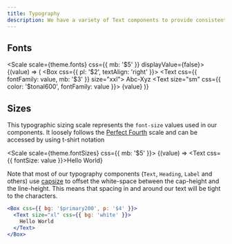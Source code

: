 ```yaml
---
title: Typography
description: We have a variety of Text components to provide consistent typography throughout the application. You can read more about those specific font styles in the Text component documentation.
---
```


## Fonts

<Scale scale={theme.fonts} css={{ mb: '$5' }} displayValue={false}>
  {(value) => (
    <Box css={{ pl: '$2', textAlign: 'right' }}>
      <Text css={{ fontFamily: value, mb: '$3' }} size="xxl">
        Abc-Xyz
      </Text>
      <Text size="sm" css={{ color: '$tonal600', fontFamily: value }}>
        {value}
      </Text>
    </Box>
  )}
</Scale>

## Sizes

This typographic sizing scale represents the `font-size` values used in our components. It loosely follows the [Perfect Fourth](https://type-scale.com/?scale=1.333&font=Inter) scale and can be accessed by using t-shirt notation

<Scale scale={theme.fontSizes} css={{ mb: '$5' }}>
  {(value) => <Text css={{ fontSize: value }}>Hello World</Text>}
</Scale>

Note that most of our typography components (`Text`, `Heading`, `Label` and others) use [capsize](https://seek-oss.github.io/capsize/) to offset the white-space between the cap-height and the line-height. This means that spacing in and around our text will be tight to the characters.

```jsx preview
<Box css={{ bg: '$primary200', p: '$4' }}>
  <Text size="xl" css={{ bg: 'white' }}>
    Hello World
  </Text>
</Box>
```
